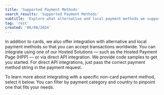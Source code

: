 ```yaml
---
title: 'Supported Payment Methods'
search_results: 'Supported Payment Methods'
subtitle: 'Explore what alternative and local payment methods we support'
tag: 'rest'
created: '06/08/2024'
---
```

In addition to cards, we also offer integration with alternative and local payment methods so that you can accept transactions worldwide. You can integrate using one of our Hosted Solutions — such as the Hosted Payment Page (HPP) — or via direct API integration. We provide code samples to get you started. For direct API integrations, just pass the correct payment method string in the payment request.

To learn more about integrating with a specific non-card payment method, select it below. You can filter by payment category and country to pinpoint one that fits your needs.

<InfoGrid showFilters="true" />

